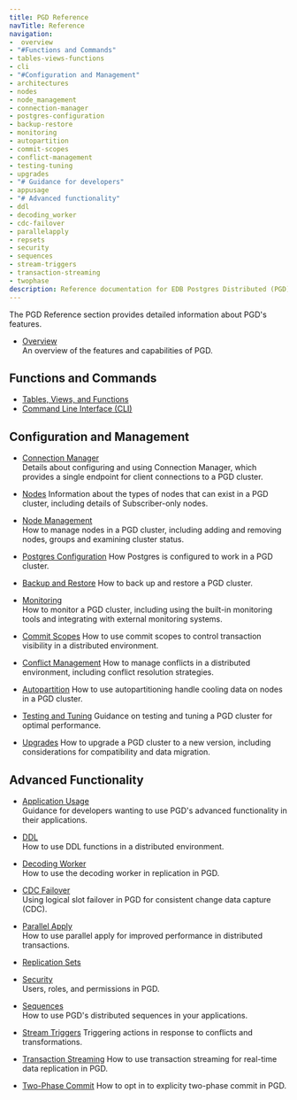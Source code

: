 ```yaml
---
title: PGD Reference
navTitle: Reference
navigation:
-  overview
- "#Functions and Commands"
- tables-views-functions
- cli
- "#Configuration and Management"
- architectures
- nodes
- node_management
- connection-manager
- postgres-configuration
- backup-restore
- monitoring
- autopartition
- commit-scopes
- conflict-management
- testing-tuning
- upgrades
- "# Guidance for developers"
- appusage
- "# Advanced functionality"
- ddl
- decoding_worker
- cdc-failover
- parallelapply
- repsets
- security
- sequences
- stream-triggers
- transaction-streaming
- twophase
description: Reference documentation for EDB Postgres Distributed (PGD) 6.0.
---
```


The PGD Reference section provides detailed information about PGD's features.

* [Overview](/pgd/latest/reference/overview)  
  An overview of the features and capabilities of PGD.
  
## Functions and Commands

* [Tables, Views, and Functions](/pgd/latest/reference/tables-views-functions)
* [Command Line Interface (CLI)](/pgd/latest/reference/cli)

## Configuration and Management

* [Connection Manager](/pgd/latest/reference/connection-manager)  
  Details about configuring and using Connection Manager, which provides a single endpoint for client connections to a PGD cluster.

* [Nodes](/pgd/latest/reference/nodes)
  Information about the types of nodes that can exist in a PGD cluster, including details of Subscriber-only nodes.

* [Node Management](/pgd/latest/reference/node_management)  
  How to manage nodes in a PGD cluster, including adding and removing nodes, groups and examining cluster status.

* [Postgres Configuration](/pgd/latest/reference/postgres-configuration)
  How Postgres is configured to work in a PGD cluster.

* [Backup and Restore](/pgd/latest/reference/backup-restore)
  How to back up and restore a PGD cluster.

* [Monitoring](/pgd/latest/reference/monitoring)  
  How to monitor a PGD cluster, including using the built-in monitoring tools and integrating with external monitoring systems.

* [Commit Scopes](/pgd/latest/reference/commit-scopes)
  How to use commit scopes to control transaction visibility in a distributed environment.

* [Conflict Management](/pgd/latest/reference/conflict-management)
  How to manage conflicts in a distributed environment, including conflict resolution strategies.

* [Autopartition](/pgd/latest/reference/autopartition)
  How to use autopartitioning handle cooling data on nodes in a PGD cluster.

* [Testing and Tuning](/pgd/latest/reference/testing-tuning)
  Guidance on testing and tuning a PGD cluster for optimal performance.

* [Upgrades](/pgd/latest/reference/upgrades)
  How to upgrade a PGD cluster to a new version, including considerations for compatibility and data migration.

## Advanced Functionality

* [Application Usage](/pgd/latest/reference/appusage)  
  Guidance for developers wanting to use PGD's advanced functionality in their applications.

* [DDL](/pgd/latest/reference/ddl)  
  How to use DDL functions in a distributed environment.

* [Decoding Worker](/pgd/latest/reference/decoding_worker)  
  How to use the decoding worker in replication in PGD.

* [CDC Failover](/pgd/latest/reference/cdc-failover)  
  Using logical slot failover in PGD for consistent change data capture (CDC).

* [Parallel Apply](/pgd/latest/reference/parallelapply)  
  How to use parallel apply for improved performance in distributed transactions.

* [Replication Sets](/pgd/latest/reference/repsets)

* [Security](/pgd/latest/reference/security)  
  Users, roles, and permissions in PGD.

* [Sequences](/pgd/latest/reference/sequences)  
  How to use PGD's distributed sequences in your applications.

* [Stream Triggers](/pgd/latest/reference/stream-triggers)
  Triggering actions in response to conflicts and transformations.

* [Transaction Streaming](/pgd/latest/reference/transaction-streaming)
  How to use transaction streaming for real-time data replication in PGD.

* [Two-Phase Commit](/pgd/latest/reference/twophase)
  How to opt in to explicity two-phase commit in PGD.


